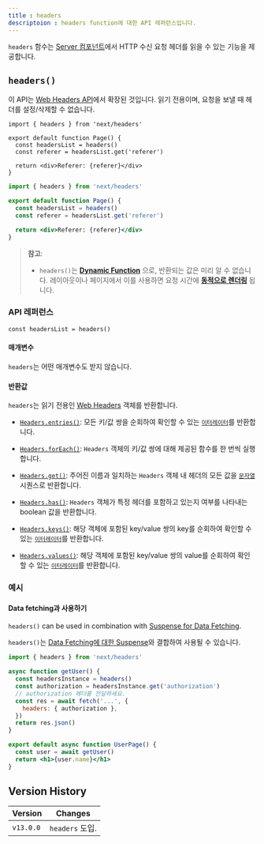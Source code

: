 ```yaml
---
title : headers
descriptoion : headers function에 대한 API 레퍼런스입니다.
---
```


`headers` 함수는 [Server 컴포넌트](/docs/getting-started/react-essentials)에서 HTTP 수신 요청 헤더를 읽을 수 있는 기능을 제공합니다.
## `headers()`

이 API는 [Web Headers API](https://developer.mozilla.org/en-US/docs/Web/API/Headers)에서 확장된 것입니다. 읽기 전용이며, 요청을 보낼 때 헤더를 설정/삭제할 수 없습니다.

```tsx filename="app/page.tsx" switcher
import { headers } from 'next/headers'

export default function Page() {
  const headersList = headers()
  const referer = headersList.get('referer')

  return <div>Referer: {referer}</div>
}
```

```jsx filename="app/page.js" switcher
import { headers } from 'next/headers'

export default function Page() {
  const headersList = headers()
  const referer = headersList.get('referer')

  return <div>Referer: {referer}</div>
}
```

> **참고**:
>
> - `headers()`는 **[Dynamic Function](/docs/app/building-your-application/rendering/static-and-dynamic-rendering#dynamic-functions)** 으로, 반환되는 값은 미리 알 수 없습니다. 레이아웃이나 페이지에서 이를 사용하면 요청 시간에 **[동적으로 렌더링](/docs/app/building-your-application/rendering/static-and-dynamic-rendering#dynamic-rendering)** 됩니다.


### API 레퍼런스

```tsx
const headersList = headers()
```

#### 매개변수

`headers`는 어떤 매개변수도 받지 않습니다.

#### 반환값

`headers`는 읽기 전용인 [Web Headers](https://developer.mozilla.org/en-US/docs/Web/API/Headers) 객체를 반환합니다.

- [`Headers.entries()`](https://developer.mozilla.org/en-US/docs/Web/API/Headers/entries): 모든 키/값 쌍을 순회하여 확인할 수 있는 [`이터레이터`](https://developer.mozilla.org/en-US/docs/Web/JavaScript/Reference/Iteration_protocols)를 반환합니다.
- [`Headers.forEach()`](https://developer.mozilla.org/en-US/docs/Web/API/Headers/forEach): `Headers` 객체의 키/값 쌍에 대해 제공된 함수를 한 번씩 실행합니다.
- [`Headers.get()`](https://developer.mozilla.org/en-US/docs/Web/API/Headers/get): 주어진 이름과 일치하는 `Headers` 객체 내 헤더의 모든 값을 [`문자열`](https://developer.mozilla.org/en-US/docs/Web/JavaScript/Reference/Global_Objects/String) 시퀀스로 반환합니다.

- [`Headers.has()`](https://developer.mozilla.org/en-US/docs/Web/API/Headers/has): `Headers` 객체가 특정 헤더를 포함하고 있는지 여부를 나타내는 boolean 값을 반환합니다.
- [`Headers.keys()`](https://developer.mozilla.org/en-US/docs/Web/API/Headers/keys): 해당 객체에 포함된 key/value 쌍의 key를 순회하여 확인할 수 있는 [`이터레이터`](https://developer.mozilla.org/en-US/docs/Web/JavaScript/Reference/Iteration_protocols)를 반환합니다.
- [`Headers.values()`](https://developer.mozilla.org/en-US/docs/Web/API/Headers/values): 해당 객체에 포함된 key/value 쌍의 value를 순회하여 확인할 수 있는 [`이터레이터`](https://developer.mozilla.org/en-US/docs/Web/JavaScript/Reference/Iteration_protocols)를 반환합니다.

### 예시
#### Data fetching과 사용하기

`headers()` can be used in combination with [Suspense for Data Fetching](/docs/app/building-your-application/data-fetching/fetching).

`headers()`는 [Data Fetching에 대한 Suspense](/docs/app/building-your-application/data-fetching/fetching)와 결합하여 사용될 수 있습니다.

```jsx filename="app/page.js"
import { headers } from 'next/headers'

async function getUser() {
  const headersInstance = headers()
  const authorization = headersInstance.get('authorization')
  // authorization 헤더를 전달하세요.
  const res = await fetch('...', {
    headers: { authorization },
  })
  return res.json()
}

export default async function UserPage() {
  const user = await getUser()
  return <h1>{user.name}</h1>
}
```

## Version History

| Version   | Changes               |
| --------- | --------------------- |
| `v13.0.0` | `headers` 도입. |